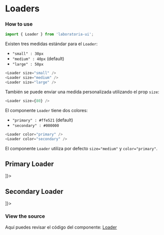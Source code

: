 

<Meta title="Components/Loader" component={Loader} />

# Loaders

### How to use

```js
import { Loader } from 'laboratoria-ui';
```

Existen tres medidas estándar para el `Loader`:

- `"small" : 30px`
- `"medium" : 40px` (default)
- `"large" : 50px`

```js
<Loader size="small" />
<Loader size="medium" />
<Loader size="large" />
```

También se puede enviar una medida personalizada utilizando el prop `size`:

```js
<Loader size={80} />
```

El componente `Loader` tiene dos colores:

- `"primary" : #ffe521` (default)
- `"secondary" : #000000`

```js
<Loader color="primary" />
<Loader color="secondary" />
```

El componente `Loader` utiliza por defecto `size="medium"` y `color="primary"`.

## Primary Loader

<Canvas>
  <Story name="Primary" decorators={[(Story) => <div className="loaders-container"><Story/></div>]}>
    <Loader size="large" />
    <Loader />
    <Loader size="small" />
  </Story>
</Canvas>

## Secondary Loader

<Canvas>
  <Story name="Secondary" decorators={[(Story) => <div className="loaders-container"><Story/></div>]}>
    <Loader color="secondary" size="large" />
    <Loader color="secondary" />
    <Loader color="secondary" size="small" />
  </Story>
</Canvas>

### View the source

Aquí puedes revisar el código del componente: [Loader](https://github.com/Laboratoria/ui/blob/master/src/components/Loader/Loader.jsx)